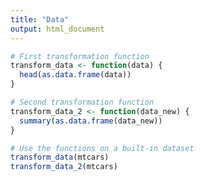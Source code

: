 ```yaml
---
title: "Data"
output: html_document
---
```


```r
# First transformation function
transform_data <- function(data) {
  head(as.data.frame(data))
}

# Second transformation function
transform_data_2 <- function(data_new) {
  summary(as.data.frame(data_new))
}

# Use the functions on a built-in dataset
transform_data(mtcars)
transform_data_2(mtcars)
```
